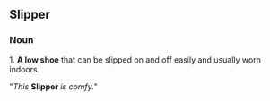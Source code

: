 == Slipper ==

=== Noun ===
1. '''A low shoe''' that can be slipped on and off easily and usually worn indoors.

"''This'' '''Slipper''' ''is comfy.''"